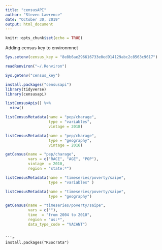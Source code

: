 ```yaml
---
title: "censusAPI"
author: "Steven Lawrence"
date: "October 30, 2019"
output: html_document
---
```


```r
knitr::opts_chunk$set(echo = TRUE)
```

Adding census key to environmnet

```r
Sys.setenv(census_key = "8e8b6ae296616733e0ed914129abc2c8563c9617")

readRenviron("~/.Renviron")

Sys.getenv("census_key")
```

```r
install.packages("censusapi") 
library(tidyverse)
library(censusapi)
```

```r
listCensusApis() %>% 
  view()

listCensusMetadata(name = "pep/charage",
                   type = "variables",
                   vintage = 2018)

listCensusMetadata(name = "pep/charage",
                   type = "geography",
                   vintage = 2016)

getCensus(name = "pep/charage",
          vars = c("RACE", "AGE", "POP"),
          vintage  = 2010,
          region = "state:*")
```

```r

listCensusMetadata(name = "timeseries/poverty/saipe",
                   type = "variables" )

listCensusMetadata(name = "timeseries/poverty/saipe",
                   type = "geography")

getCensus(name = "timeseries/poverty/saipe",
          vars = c(""),
          time  = "from 2004 to 2010",
          region = "us:*",
          data_type_code = "VACANT")
```
```

```r
install.packages("RSocrata")

```

